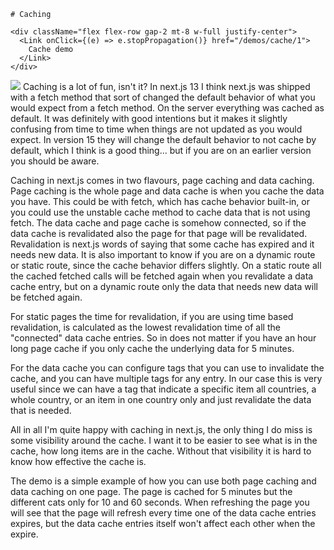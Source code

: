 
<TwoColumns>
  <Column className="flex flex-col justify-center items-center gap-4">
  
    # Caching

    <div className="flex flex-row gap-2 mt-8 w-full justify-center">
      <Link onClick={(e) => e.stopPropagation()} href="/demos/cache/1">
        Cache demo
      </Link>
    </div>
  </Column>

  <Column className="flex justify-center items-center">
    <Image key={caching.src} src={caching} />
  </Column>
</TwoColumns>

<Notes>
Caching is a lot of fun, isn't it? In next.js 13 I think next.js was shipped with a fetch method that sort of changed the default behavior of what you would expect from a fetch method. On the server everything was cached as default. It was definitely with good intentions but it makes it slightly confusing from time to time when things are not updated as you would expect. In version 15 they will change the default behavior to not cache by default, which I think is a good thing... but if you are on an earlier version you should be aware. 

Caching in next.js comes in two flavours, page caching and data caching. Page caching is the whole page and data cache is when you cache the data you have. This could be with fetch, which has cache behavior built-in, or you could use the unstable cache method to cache data that is not using fetch. The data cache and page cache is somehow connected, so if the data cache is revalidated also the page for that page will be revalidated. Revalidation is next.js words of saying that some cache has expired and it needs new data. It is also important to know if you are on a dynamic route or static route, since the cache behavior differs slightly. On a static route all the cached fetched calls will be fetched again when you revalidate a data cache entry, but on a dynamic route only the data that needs new data will be fetched again. 

For static pages the time for revalidation, if you are using time based revalidation, is calculated as the lowest revalidation time of all the "connected" data cache entries. So in does not matter if you have an hour long page cache if you only cache the underlying data for 5 minutes.

For the data cache you can configure tags that you can use to invalidate the cache, and you can have multiple tags for any entry. In our case this is very useful since we can have a tag that indicate a specific item all countries, a whole country, or an item in one country only and just revalidate the data that is needed.

All in all I'm quite happy with caching in next.js, the only thing I do miss is some visibility around the cache. I want it to be easier to see what is in the cache, how long items are in the cache. Without that visibility it is hard to know how effective the cache is. 

The demo is a simple example of how you can use both page caching and data caching on one page. The page is cached for 5 minutes but the different cats only for 10 and 60 seconds. When refreshing the page you will see that the page will refresh every time one of the data cache entries expires, but the data cache entries itself won't affect each other when the expire.
</Notes>
